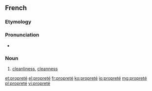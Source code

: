 ==French==

===Etymology===
{{suffix|propre|eté|lang=fr}}

===Pronunciation===
* {{audio|Fr-propreté.ogg|Audio}}

===Noun===
{{fr-noun|f}}

# [[cleanliness]], [[cleanness]]

[[et:propreté]]
[[el:propreté]]
[[fr:propreté]]
[[ko:propreté]]
[[io:propreté]]
[[mg:propreté]]
[[pl:propreté]]
[[vi:propreté]]